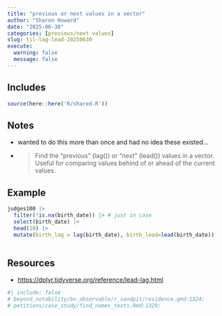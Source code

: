 ```yaml
---
title: "previous or next values in a vector"
author: "Sharon Howard"
date: "2025-06-30"
categories: [previous/next values]
slug: til-lag-lead-20250630
execute:
  warning: false
  message: false
---
```


## Includes

```r
source(here::here('R/shared.R'))
```

## Notes

-  wanted to do this more than once and had no idea these existed... 
-  > Find the "previous" (lag()) or "next" (lead()) values in a vector. Useful for comparing values behind of or ahead of the current values. 




## Example

```r
judges100 |> 
  filter(!is.na(birth_date)) |> # just in case 
  select(birth_date) |> 
  head(10) |> 
  mutate(birth_lag = lag(birth_date), birth_lead=lead(birth_date)) 
 

```


## Resources

* [https://dplyr.tidyverse.org/reference/lead-lag.html](https://dplyr.tidyverse.org/reference/lead-lag.html)

```r
#| include: false
# beyond_notability/bn_observable/r_sandpit/residence.qmd:1324:    
# petitions/case_study/find_names_texts.Rmd:1329:  
 

```
